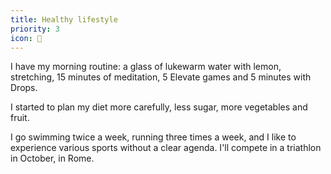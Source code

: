 ```yaml
---
title: Healthy lifestyle
priority: 3
icon: 🌿
---
```


I have my morning routine: a glass of lukewarm water with lemon, stretching, 15 minutes of meditation, 5 Elevate games and 5 minutes with Drops.

I started to plan my diet more carefully, less sugar, more vegetables and fruit.

I go swimming twice a week, running three times a week, and I like to experience various sports without a clear agenda. I'll compete in a triathlon in October, in Rome.
